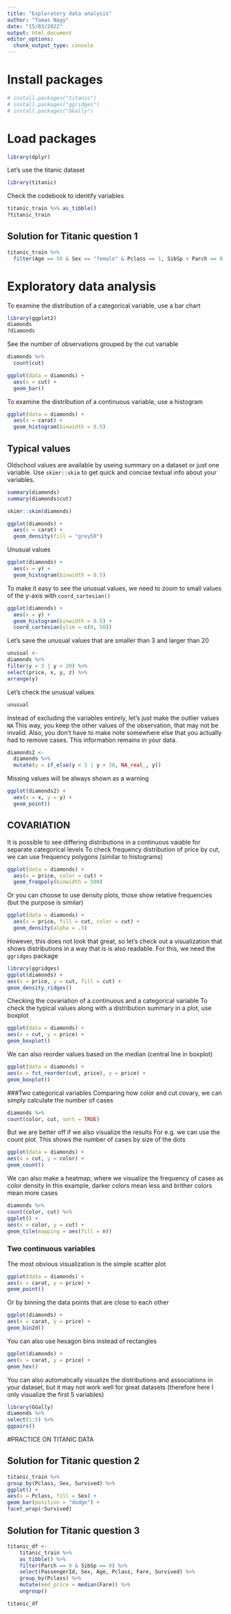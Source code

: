 ```yaml
---
title: "Exploratory data analysis"
author: "Tamas Nagy"
date: "15/03/2022"
output: html_document
editor_options: 
  chunk_output_type: console
---
```

  
# Install packages
  
```r
# install.packages("titanic")
# install.packages("ggridges")
# install.packages("GGally")

```

# Load packages

```r
library(dplyr)
```

Let's use the titanic dataset

```r
library(titanic)
```

Check the codebook to identify variables

```r
titanic_train %>% as_tibble()
?titanic_train
```

## Solution for Titanic question 1

```r
titanic_train %>% 
  filter(Age == 50 & Sex == "female" & Pclass == 1, SibSp + Parch == 0)
```


# Exploratory data analysis

To examine the distribution of a categorical variable, use a bar chart
```r
library(ggplot2)
diamonds
?diamonds
```

See the number of observations grouped by the cut variable
```r
diamonds %>% 
  count(cut)

ggplot(data = diamonds) +
  aes(x = cut) +
  geom_bar()
```

To examine the distribution of a continuous variable, use a histogram
```r
ggplot(data = diamonds) +
  aes(x = carat) +
  geom_histogram(binwidth = 0.5)
```

## Typical values
Oldschool values are available by useing summary on a dataset or just one variable.
Use `skimr::skim` to get quick and concise textual info about your variables.
```r
summary(diamonds)
summary(diamonds$cut)

skimr::skim(diamonds)
```


```r

ggplot(diamonds) +
  aes(x = carat) +
  geom_density(fill = "grey50")
```

Unusual values
```r
ggplot(diamonds) + 
  aes(x = y) +
  geom_histogram(binwidth = 0.5)
```

To make it easy to see the unusual values, we need to zoom to small values of the y-axis with `coord_cartesian()`

```r
ggplot(diamonds) +
  aes(x = y) +
  geom_histogram(binwidth = 0.5) +
  coord_cartesian(ylim = c(0, 50))
```

Let's save the unusual values that are smaller than 3 and larger than 20
```r
unusual <- 
diamonds %>% 
filter(y < 3 | y > 20) %>% 
select(price, x, y, z) %>%
arrange(y)
```

Let's check the unusual values
```r
unusual
```

Instead of excluding the variables entirely, let's just make the outlier values `NA`
This way, you keep the other values of the observation, that may not be invalid. Also, you don't have to make note somewhere else that you actually had to remove cases. This information remains in your data.
```r
diamonds2 <- 
  diamonds %>% 
  mutate(y = if_else(y < 3 | y > 20, NA_real_, y))
```

Missing values will be always shown as a warning
```r
ggplot(diamonds2) + 
  aes(x = x, y = y) +
  geom_point()
```

## COVARIATION
It is possible to see differing distributions in a continuous vaiable for separate categorical levels
To check  frequency distribution of price by cut, we can use frequency polygons (similar to histograms)
```r
ggplot(data = diamonds) + 
  aes(x = price, color = cut) +
  geom_freqpoly(binwidth = 500)
```

Or you can choose to use density plots, those show relative frequencies (but the purpose is similar)
```r
ggplot(data = diamonds) + 
  aes(x = price, fill = cut, color = cut) +
  geom_density(alpha = .3)
```

However, this does not look that great, so let's check out a visualization that shows distributions in a way that is is also readable. For this, we need the `ggridges` package
```r
library(ggridges)
ggplot(diamonds) +
aes(x = price, y = cut, fill = cut) +
geom_density_ridges()
```

Checking the covariation of a continuous and a categorical variable
To check the typical values along with a distribution summary in a plot, use boxplot
```r
ggplot(data = diamonds) +
aes(x = cut, y = price) +
geom_boxplot()
```

We can also reorder values based on the median (central line in boxplot)
```r
ggplot(data = diamonds) +
aes(x = fct_reorder(cut, price), y = price) +
geom_boxplot()
```

###Two categorical variables
Comparing how color and cut covary, we can simply calculate the number of cases
```r
diamonds %>% 
count(color, cut, sort = TRUE)
```

But we are better off if we also visualize the results 
For e.g. we can use the count plot. This shows the number of cases by size of the dots
```r
ggplot(data = diamonds) +
aes(x = cut, y = color) +
geom_count()
```
We can also make a heatmap, where we visualize the frequency of cases as color density
In this example, darker colors mean less and brither colors mean more cases
```r
diamonds %>% 
count(color, cut) %>%  
ggplot() +
aes(x = color, y = cut) +
geom_tile(mapping = aes(fill = n))
```

### Two continuous variables
The most obvious visualization is the simple scatter plot
```r
ggplot(data = diamonds) +
aes(x = carat, y = price) +
geom_point()
```

Or by binning the data points that are close to each other
```r
ggplot(diamonds) +
aes(x = carat, y = price) +
geom_bin2d()
```

You can also use hexagon bins instead of rectangles
```r
ggplot(diamonds) +
aes(x = carat, y = price) +
geom_hex()
```

You can also automatically visualize the distributions and associations in your dataset, but it may not work well for great datasets (therefore here I only visualize the first 5 variables)

```r
library(GGally)
diamonds %>% 
select(1:5) %>% 
ggpairs()
```

#PRACTICE ON TITANIC DATA

## Solution for Titanic question 2
```r
titanic_train %>% 
group_by(Pclass, Sex, Survived) %>% 
ggplot() +
aes(x = Pclass, fill = Sex) +
geom_bar(position = "dodge") +
facet_wrap(~Survived)
```

## Solution for Titanic question 3
```r
titanic_df <-
    titanic_train %>% 
    as_tibble() %>% 
    filter(Parch == 0 & SibSp == 0) %>% 
    select(PassengerId, Sex, Age, Pclass, Fare, Survived) %>% 
    group_by(Pclass) %>% 
    mutate(med_price = median(Fare)) %>% 
    ungroup()

titanic_df
```